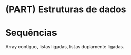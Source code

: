 # (PART) Estruturas de dados {-}

# Sequências

Array contíguo, listas ligadas, listas duplamente ligadas.
